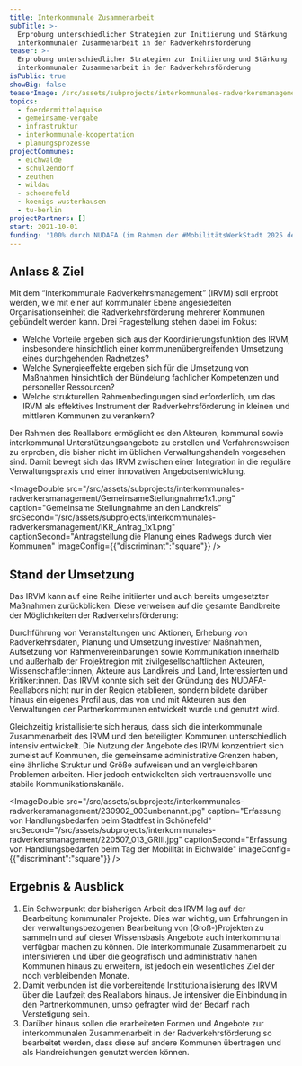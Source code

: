 ```yaml
---
title: Interkommunale Zusammenarbeit
subTitle: >-
  Erprobung unterschiedlicher Strategien zur Initiierung und Stärkung
  interkommunaler Zusammenarbeit in der Radverkehrsförderung
teaser: >-
  Erprobung unterschiedlicher Strategien zur Initiierung und Stärkung
  interkommunaler Zusammenarbeit in der Radverkehrsförderung
isPublic: true
showBig: false
teaserImage: /src/assets/subprojects/interkommunales-radverkersmanagement/teaserImage.jpg
topics:
  - foerdermittelaquise
  - gemeinsame-vergabe
  - infrastruktur
  - interkommunale-koopertation
  - planungsprozesse
projectCommunes:
  - eichwalde
  - schulzendorf
  - zeuthen
  - wildau
  - schoenefeld
  - koenigs-wusterhausen
  - tu-berlin
projectPartners: []
start: 2021-10-01
funding: '100% durch NUDAFA (im Rahmen der #MobilitätsWerkStadt 2025 des BMBF)'
---
```

## Anlass & Ziel

Mit dem “Interkommunale Radverkehrsmanagement” (IRVM) soll erprobt werden, wie mit einer auf kommunaler Ebene angesiedelten Organisationseinheit die Radverkehrsförderung mehrerer Kommunen gebündelt werden kann. Drei Fragestellung stehen dabei im Fokus:

* Welche Vorteile ergeben sich aus der Koordinierungsfunktion des IRVM, insbesondere hinsichtlich einer kommunenübergreifenden Umsetzung eines durchgehenden Radnetzes?
* Welche Synergieeffekte ergeben sich für die Umsetzung von Maßnahmen hinsichtlich der Bündelung fachlicher Kompetenzen und personeller Ressourcen?
* Welche strukturellen Rahmenbedingungen sind erforderlich, um das IRVM als effektives Instrument der Radverkehrsförderung in kleinen und mittleren Kommunen zu verankern?

Der Rahmen des Reallabors ermöglicht es den Akteuren, kommunal sowie interkommunal Unterstützungsangebote zu erstellen und Verfahrensweisen zu erproben, die bisher nicht im üblichen Verwaltungshandeln vorgesehen sind. Damit bewegt sich das IRVM zwischen einer Integration in die reguläre Verwaltungspraxis und einer innovativen Angebotsentwicklung.

<ImageDouble src="/src/assets/subprojects/interkommunales-radverkersmanagement/GemeinsameStellungnahme1x1.png" caption="Gemeinsame Stellungnahme an den Landkreis" srcSecond="/src/assets/subprojects/interkommunales-radverkersmanagement/IKR_Antrag_1x1.png" captionSecond="Antragstellung die Planung eines Radwegs durch vier Kommunen" imageConfig={{"discriminant":"square"}} />

## Stand der Umsetzung

Das IRVM kann auf eine Reihe initiierter und auch bereits umgesetzter Maßnahmen zurückblicken. Diese verweisen auf die gesamte Bandbreite der Möglichkeiten der Radverkehrsförderung:

Durchführung von Veranstaltungen und Aktionen, Erhebung von Radverkehrsdaten, Planung und Umsetzung investiver Maßnahmen, Aufsetzung von Rahmenvereinbarungen sowie Kommunikation innerhalb und außerhalb der Projektregion mit zivilgesellschaftlichen Akteuren, Wissenschaftler:innen, Akteure aus Landkreis und Land, Interessierten und Kritiker:innen. Das IRVM konnte sich seit der Gründung des NUDAFA-Reallabors nicht nur in der Region etablieren, sondern bildete darüber hinaus ein eigenes Profil aus, das von und mit Akteuren aus den Verwaltungen der Partnerkommunen entwickelt wurde und genutzt wird.

Gleichzeitig kristallisierte sich heraus, dass sich die interkommunale Zusammenarbeit des IRVM und den beteiligten Kommunen unterschiedlich intensiv entwickelt. Die Nutzung der Angebote des IRVM konzentriert sich zumeist auf Kommunen, die gemeinsame administrative Grenzen haben, eine ähnliche Struktur und Größe aufweisen und an vergleichbaren Problemen arbeiten. Hier jedoch entwickelten sich vertrauensvolle und stabile Kommunikationskanäle.

<ImageDouble src="/src/assets/subprojects/interkommunales-radverkersmanagement/230902_003unbenannt.jpg" caption="Erfassung von Handlungsbedarfen beim Stadtfest in Schönefeld" srcSecond="/src/assets/subprojects/interkommunales-radverkersmanagement/220507_013_GRIII.jpg" captionSecond="Erfassung von Handlungsbedarfen beim Tag der Mobilität in Eichwalde" imageConfig={{"discriminant":"square"}} />

## Ergebnis & Ausblick

1. Ein Schwerpunkt der bisherigen Arbeit des IRVM lag auf der Bearbeitung kommunaler Projekte. Dies war wichtig, um Erfahrungen in der verwaltungsbezogenen Bearbeitung von (Groß-)Projekten zu sammeln und auf dieser Wissensbasis Angebote auch interkommunal verfügbar machen zu können. Die interkommunale Zusammenarbeit zu intensivieren und über die geografisch und administrativ nahen Kommunen hinaus zu erweitern, ist jedoch ein wesentliches Ziel der noch verbleibenden Monate.
2. Damit verbunden ist die vorbereitende Institutionalisierung des IRVM über die Laufzeit des Reallabors hinaus. Je intensiver die Einbindung in den Partnerkommunen, umso gefragter wird der Bedarf nach Verstetigung sein.
3. Darüber hinaus sollen die erarbeiteten Formen und Angebote zur interkommunalen Zusammenarbeit in der Radverkehrsförderung so bearbeitet werden, dass diese auf andere Kommunen übertragen und als Handreichungen genutzt werden können.
